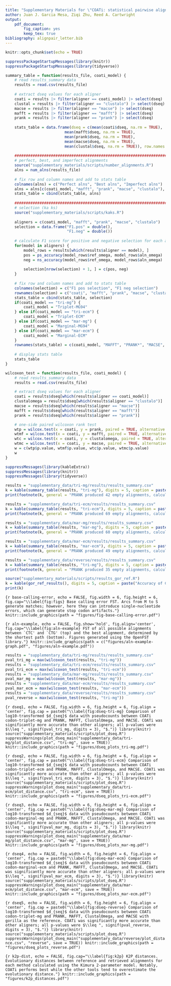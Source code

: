 ```yaml
---
title: "Supplementary Materials for \"COATi: statistical pairwise alignment of protein coding sequences\""
author: Juan J. Garcia Mesa, Ziqi Zhu, Reed A. Cartwright
output:
    pdf_document:
        fig_caption: yes
        keep_tex: true
bibliography: alignpair_letter.bib
---
```


```r
knitr::opts_chunk$set(echo = TRUE)
```

```r
suppressPackageStartupMessages(library(knitr))
suppressPackageStartupMessages(library(tidyverse))

summary_table = function(results_file, coati_model) {
    # read results_summary data
    results = read.csv(results_file)
    
    # extract dseq values for each aligner
    coati = results |> filter(aligner == coati_model) |> select(dseq)
    clustal = results |> filter(aligner == "clustalo") |> select(dseq)
    macse = results |> filter(aligner == "macse") |> select(dseq)
    mafft = results |> filter(aligner == "mafft") |> select(dseq)
    prank = results |> filter(aligner == "prank") |> select(dseq)
    
    stats_table = data.frame(dseq = c(mean(coati$dseq, na.rm = TRUE),
                          mean(mafft$dseq, na.rm = TRUE),
                          mean(prank$dseq, na.rm = TRUE),
                          mean(macse$dseq, na.rm = TRUE),
                          mean(clustal$dseq, na.rm = TRUE)), row.names = c(coati_model, "mafft", "prank", "macse", "clustalo"))
    
    ###########################################################################
    # perfect, best, and imperfect alignments
    source("supplementary_materials/scripts/number_alignments.R")
    alns = num_alns(results_file)
    
    # fix row and column names and add to stats table
    colnames(alns) = c("Perfect alns", "Best alns", "Imperfect alns")
    alns = alns[c(coati_model, "mafft", "prank", "macse", "clustalo"), ]
    stats_table = cbind(stats_table, alns)
    
    ############################################################################
    # selection (ka ks)
    source("supplementary_materials/scripts/kaks.R")
    
    aligners = c(coati_model, "mafft", "prank", "macse", "clustalo")
    selection = data.frame("F1.pos" = double(),
                           "F1.neg" = double())
    
    # calculate F1 score for positive and negative selection for each aligner
    for(model in aligners) {
        model_rows = results[which(results$aligner == model), ]
        pos = ps_accuracy(model_rows$ref_omega, model_rows$aln_omega)
        neg = ns_accuracy(model_rows$ref_omega, model_rows$aln_omega)
        
        selection[nrow(selection) + 1, ] = c(pos, neg)
    }
    
    # fix row and column names and add to stats table
    colnames(selection) = c("F1 pos selection", "F1 neg selection")
    rownames(selection) = c("coati", "mafft", "prank", "macse", "clustalo")
    stats_table = cbind(stats_table, selection)
    if(coati_model == "tri-mg") {
        coati_model = "Triplet-MG94"
    } else if(coati_model == "tri-ecm") {
        coati_model = "Triplet-ECM"
    } else if(coati_model == "mar-mg") {
        coati_model = "Marginal-MG94"
    } else if(coati_model == "mar-ecm") {
        coati_model = "Marginal-ECM"
    }
    rownames(stats_table) = c(coati_model, "MAFFT", "PRANK*", "MACSE", "ClustalOmega")
    
    # display stats table
    stats_table
}

wilcoxon_test = function(results_file, coati_model) {
    # read results_summary data
    results = read.csv(results_file)

    # extract dseq values for each aligner
    coati = results$dseq[which(results$aligner == coati_model)]
    clustalomega = results$dseq[which(results$aligner == "clustalo")]
    macse = results$dseq[which(results$aligner == "macse")]
    mafft = results$dseq[which(results$aligner == "mafft")]
    prank = results$dseq[which(results$aligner == "prank")]

    # one-side paired wilcoxon rank test
    wtp = wilcox.test(x = coati, y = prank, paired = TRUE, alternative = "less")
    wtmf = wilcox.test(x = coati, y = mafft, paired = TRUE, alternative = "less")
    wtc = wilcox.test(x = coati, y = clustalomega, paired = TRUE, alternative = "less")
    wtmc = wilcox.test(x = coati, y = macse, paired = TRUE, alternative = "less")
    w = c(wtp$p.value, wtmf$p.value, wtc$p.value, wtmc$p.value)
    w
}
```

```r
suppressMessages(library(kableExtra))
suppressMessages(library(knitr))
suppressMessages(library(tidyverse))
```

```r
results = "supplementary_data/tri-mg/results/results_summary.csv"
k = kable(summary_table(results, "tri-mg"), digits = 5, caption = paste("Accuracy of COATi codon-triplet-mg, PRANK, MAFFT, ClustalOmega, and MACSE on 7761 simulated sequence pairs. Perfect alignments have the same score as the true alignment, best alignments have lowest $d_{seq}$, and imperfect alignments have a different score than the true alignment when at least one method found a perfect alignment."), escape = FALSE) %>% kable_styling(latex_options = "HOLD_position")
print(footnote(k, general = "PRANK produced 42 empty alignments, calculations are based on 7719 alignments.", footnote_as_chunk = TRUE, general_title = "*"))
```
```r
results = "supplementary_data/tri-ecm/results/results_summary.csv"
k = kable(summary_table(results, "tri-ecm"), digits = 5, caption = paste("Accuracy of COATi codon-triplet-ecm, PRANK, MAFFT, ClustalOmega, and MACSE on 7761 simulated sequence pairs. Perfect alignments have the same score as the true alignment, best alignments have lowest $d_{seq}$, and imperfect alignments have a different score than the true alignment when at least one method found a perfect alignment."), escape = FALSE) %>% kable_styling(latex_options = "HOLD_position")
print(footnote(k, general = "PRANK produced 69 empty alignments, calculations are based on 7692 alignments.", footnote_as_chunk = TRUE, general_title = "*"))
```
```r
results = "supplementary_data/mar-mg/results/results_summary.csv"
k = kable(summary_table(results, "mar-mg"), digits = 5, caption = paste("Accuracy of COATi codon-marginal-mg, PRANK, MAFFT, ClustalOmega, and MACSE on 7755 simulated sequence pairs. Perfect alignments have the same score as the true alignment, best alignments have lowest $d_{seq}$, and imperfect alignments have a different score than the true alignment when at least one method found a perfect alignment."), escape = FALSE) %>% kable_styling(latex_options = "HOLD_position")
print(footnote(k, general = "PRANK produced 60 empty alignments, calculations are based on 7695 alignments.", footnote_as_chunk = TRUE, general_title = "*"))
```
```r
results = "supplementary_data/mar-ecm/results/results_summary.csv"
k = kable(summary_table(results, "mar-ecm"), digits = 5, caption = paste("Accuracy of COATi codon-marginal-ecm, PRANK, MAFFT, ClustalOmega, and MACSE on 7767 simulated sequence pairs. Perfect alignments have the same score as the true alignment, best alignments have lowest $d_{seq}$, and imperfect alignments have a different score than the true alignment when at least one method found a perfect alignment."), escape = FALSE) %>% kable_styling(latex_options = "HOLD_position")
print(footnote(k, general = "PRANK produced 49 empty alignments, calculations are based on 7718 alignments.", footnote_as_chunk = TRUE, general_title = "*"))
```
```r
results = "supplementary_data/reverse/results/results_summary.csv"
k = kable(summary_table(results, "tri-mg"), digits = 5, caption = paste("Accuracy of COATi codon-triplet-mg, PRANK, MAFFT, ClustalOmega, and MACSE on 7798 simulated sequence pairs with gorilla as the reference. Perfect alignments have the same score as the true alignment, best alignments have lowest $d_{seq}$, and imperfect alignments have a different score than the true alignment when at least one method found a perfect alignment."), escape = FALSE) %>% kable_styling(latex_options = "HOLD_position")
print(footnote(k, general = "PRANK produced 35 empty alignments, calculations are based on 7763 alignments.", footnote_as_chunk = TRUE, general_title = "*"))
```
```r
source("supplementary_materials/scripts/results_gor_ref.R")
k = kable(gor_ref_results(), digits = 5, caption = paste("Accuracy of COATi codon-triplet-mg, PRANK, MAFFT, ClustalOmega, MACSE, and codon-triplet-mg with gorila as the reference on 4003 of the 7761 simulated sequence pairs where the gorilla sequence was simulated without early stop codons, incomplete codons, or ambiguous nucleotides. Perfect alignments have the same score as the true alignment, best alignments have lowest $d_{seq}$, and imperfect alignments have a different score than the true alignment when at least one method found a perfect alignment."), escape = FALSE) %>% kable_styling(latex_options = "HOLD_position")
print(k)
```

\newpage

```{r base-calling-error, echo = FALSE, fig.width = 6, fig.height = 6, fig.cap="\\label{fig:figs} Base calling error FST. Arcs from M to S generate matches; however, here they can introduce single-nucleotide errors, which can generate stop codon artifacts."}
knitr::include_graphics(path = "figures/fig-base-calling-error.pdf")
```

```{r aln-example, echo = FALSE, fig.show='hold', fig.align='center', fig.cap="\\label{fig:aln-example} FST of all possible alignments between `CTC' and `CTG' (top) and the best alignment, determined by the shortest path (bottom). Figures generated using the OpenFST library."}
knitr::include_graphics(path = c("figures/aln-example-graph.pdf", "figures/aln-example.pdf"))
```

```r
results = "supplementary_data/tri-mg/results/results_summary.csv"
pval_tri_mg = max(wilcoxon_test(results, "tri-mg"))
results = "supplementary_data/tri-ecm/results/results_summary.csv"
pval_tri_ecm = max(wilcoxon_test(results, "tri-ecm"))
results = "supplementary_data/mar-mg/results/results_summary.csv"
pval_mar_mg = max(wilcoxon_test(results, "mar-mg"))
results = "supplementary_data/mar-ecm/results/results_summary.csv"
pval_mar_ecm = max(wilcoxon_test(results, "mar-ecm"))
results = "supplementary_data/reverse/results/results_summary.csv"
pval_reverse = max(wilcoxon_test(results, "tri-mg"))
```

```{r dseq1, echo = FALSE, fig.width = 6, fig.height = 6, fig.align = 'center', fig.cap = paste0("\\label{fig:dseq-tri-mg} Comparison of log10-transformed $d_{seq}$ data with pseudocounts between COATi codon-triplet-mg and PRANK, MAFFT, ClustalOmega, and MACSE. COATi was significantly more accurate than other aligners; all p-values were $\\leq ", signif(pval_tri_mg, digits = 3), "$.")}
library(knitr)
source("supplementary_materials/scripts/plot_dseq.R")
suppressWarnings(plot_dseq_main("supplementary_data/tri-mg/plot_distance.csv", "tri-mg", save = TRUE))
knitr::include_graphics(path = "figures/dseq_plots_tri-mg.pdf")
```

```{r dseq2, echo = FALSE, fig.width = 6, fig.height = 6, fig.align = 'center', fig.cap = paste0("\\label{fig:dseq-tri-ecm} Comparison of log10-transformed $d_{seq}$ data with pseudocounts between COATi codon-triplet-ecm and PRANK, MAFFT, ClustalOmega, and MACSE. COATi was significantly more accurate than other aligners; all p-values were $\\leq ", signif(pval_tri_ecm, digits = 3), "$.")}
library(knitr)
source("supplementary_materials/scripts/plot_dseq.R")
suppressWarnings(plot_dseq_main("supplementary_data/tri-ecm/plot_distance.csv", "tri-ecm", save = TRUE))
knitr::include_graphics(path = "figures/dseq_plots_tri-ecm.pdf")
```

```{r dseq3, echo = FALSE, fig.width = 6, fig.height = 6, fig.align = 'center', fig.cap = paste0("\\label{fig:dseq-mar-mg} Comparison of log10-transformed $d_{seq}$ data with pseudocounts between COATi codon-marginal-mg and PRANK, MAFFT, ClustalOmega, and MACSE. COATi was significantly more accurate than other aligners; all p-values were $\\leq ", signif(pval_mar_mg, digits = 3), "$.")}
library(knitr)
source("supplementary_materials/scripts/plot_dseq.R")
suppressWarnings(plot_dseq_main("supplementary_data/mar-mg/plot_distance.csv", "mar-mg", save = TRUE))
knitr::include_graphics(path = "figures/dseq_plots_mar-mg.pdf")
```

```{r dseq4, echo = FALSE, fig.width = 6, fig.height = 6, fig.align = 'center', fig.cap = paste0("\\label{fig:dseq-mar-ecm} Comparison of log10-transformed $d_{seq}$ data with pseudocounts between COATi codon-marginal-ecm and PRANK, MAFFT, ClustalOmega, and MACSE. COATi was significantly more accurate than other aligners; all p-values were $\\leq ", signif(pval_mar_ecm, digits = 3), "$.")}
library(knitr)
source("supplementary_materials/scripts/plot_dseq.R")
suppressWarnings(plot_dseq_main("supplementary_data/mar-ecm/plot_distance.csv", "mar-ecm", save = TRUE))
knitr::include_graphics(path = "figures/dseq_plots_mar-ecm.pdf")
```

```{r dseq5, echo = FALSE, fig.width = 6, fig.height = 6, fig.align = 'center', fig.cap = paste0("\\label{fig:dseq-reverse} Comparison of log10-transformed $d_{seq}$ data with pseudocounts between COATi codon-triplet-mg and PRANK, MAFFT, ClustalOmega, and MACSE with gorilla as the reference. COATi was significantly more accurate than other aligners; all p-values were $\\leq ", signif(pval_reverse, digits = 3), "$.")}
library(knitr)
source("supplementary_materials/scripts/plot_dseq.R")
suppressWarnings(plot_dseq_main("supplementary_data/reverse/plot_distance.csv", "reverse", save = TRUE))
knitr::include_graphics(path = "figures/dseq_plots_reverse.pdf")
```

\newpage

```{r k2p-dist, echo = FALSE, fig.cap="\\label{fig:k2p} K2P distances. Evolutionary distances between reference and retrieved alignments for each method calculated using the Kimura 2-parameter model. Notably, COATi performs best while the other tools tend to overestimate the evolutionary distance."}
knitr::include_graphics(path = "figures/k2p_distances.pdf")
```

<!-- \newpage -->

<!-- # Supplementary Methods -->

<!-- Ks and Ka represent the number of substitutions per synonymous and non-synonymous sites. The ratio of nonsynonymous (Ka) to synonymous (Ks) nucleotide substitution rates indicates the selective pressures acting on genes. If the ratio is significantly greater than 1, it suggests positive selective pressure, meaning that nonsynonymous substitutions occur more frequently than synonymous substitutions. A ratio around 1 can indicate either neutral evolution at the protein level or a mixture of positive and negative selective pressures. If the ratio is less than 1, it indicates a pressure to maintain protein sequence, known as purifying selection. -->
<!-- Ks and Ka are calculated using the R package seqinr v.4.2-30 [@seqinr]. -->

<!-- # References -->

<!-- <div id="refs"></div> -->
